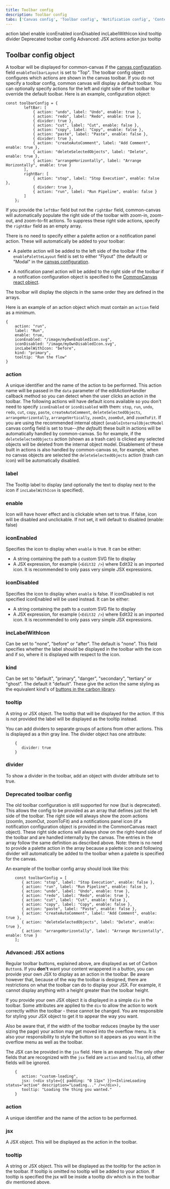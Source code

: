 ```yaml
---
title: Toolbar config
description: Toolbar config
tabs: ['Canvas config', 'Toolbar config', 'Notification config', 'Context menu config', 'Keyboard config']
---
```


<AnchorLinks small>
  <AnchorLink>action</AnchorLink>
  <AnchorLink>label</AnchorLink>
  <AnchorLink>enable</AnchorLink>
  <AnchorLink>iconEnabled</AnchorLink>
  <AnchorLink>iconDisabled</AnchorLink>
  <AnchorLink>incLabelWithIcon</AnchorLink>
  <AnchorLink>kind</AnchorLink>
  <AnchorLink>tooltip</AnchorLink>
  <AnchorLink>divider</AnchorLink>
  <AnchorLink>Deprecated toolbar config</AnchorLink>
  <AnchorLink>Advanced: JSX actions</AnchorLink>
  <AnchorLink>action</AnchorLink>
  <AnchorLink>jsx</AnchorLink>
  <AnchorLink>tooltip</AnchorLink>

</AnchorLinks>

## Toolbar config object

A toolbar will be displayed for common-canvas if the <a href="canvas-config#canvas-config-object">canvas configuration</a>. field `enableToolbarLayout` is set to "Top". The toolbar config object configures which actions are shown in the canvas toolbar. If you do not specify a toolbar config, common canvas will display a default toolbar. You can optionally specify actions for the left and right side of the toolbar to override the default toolbar. Here is an example, configuration object:

```    
const toolbarConfig = {
        leftBar: [
            { action: "undo", label: "Undo", enable: true },
            { action: "redo", label: "Redo", enable: true },
            { divider: true },
            { action: "cut", label: "Cut", enable: false },
            { action: "copy", label: "Copy", enable: false },
            { action: "paste", label: "Paste", enable: false },
            { divider: true },
            { action: "createAutoComment", label: "Add Comment", enable: true },
            { action: "deleteSelectedObjects", label: "Delete", enable: true },
            { action: "arrangeHorizontally", label: "Arrange Horizontally", enable: true }
        ],
        rightBar: [
            { action: "stop", label: "Stop Execution", enable: false },
            { divider: true },
            { action: "run", label: "Run Pipeline", enable: false }
        ]
    };
```

If you provide the `leftBar` field but not the `rightBar` field, common-canvas will automatically populate the right side of the toolbar with zoom-in, zoom-out, and zoom-to-fit actions. To suppress these right side actions, specify the `rightBar` field as an empty array.

There is no need to specify either a palette action or a notification panel action. These will automatically be added to your toolbar:
* A palette action will be added to the left side of the toolbar if the `enablePaletteLayout` field is set to either "Flyout" (the default) or "Modal" in the <a href="/canvas-config#canvas-config-object">canvas configuration</a>.

* A notification panel action will be added to the right side of the toolbar if a notification configuration object is specified to the <a href="/common-canvas/canvas-documentation"> CommonCanvas react object</a>.

The toolbar will display the objects in the same order they are defined in the arrays.

Here is an example of an action object which must contain an `action` field as a minimum.

```
{
    action: "run", 
    label: "Run", 
    enable: true,
    iconEnabled: "/image/myOwnEnabledIcon.svg",
    iconDisabled: "/image/myOwnDisabledIcon.svg",
    incLabelWithIcon: "before",
    kind: "primary",
    tooltip: "Run the flow"
}
```

### action 
A unique identifier and the name of the action to be performed. This action name will be passed in the `data` parameter of the editActionHandler callback method so you can detect when the user clicks an action in the toolbar. The following actions will have default icons available so you don't need to specify `iconEnabled` or `iconDisabled` with them: `stop`, `run`, `undo`, `redo`, `cut`, `copy`, `paste`, `createAutoComment`, `deleteSelectedObjects`, `arrangeHorizontally`, `arrangeVertically`, `zoomIn`, `zoomOut`, and `zoomToFit`. If you are using the recommended internal object (`enableInternalObjectModel` canvas config field is set to true--_(the default_) these built in actions will be automatically handled by common-canvas. So for example, if the `deleteSelectedObjects` action (shown as a trash can) is clicked any selected objects will be deleted from the internal object model. Disablement of these built in actions is also handled by common-canvas so, for example, when no canvas objects are selected the `deleteSelectedObjects` action (trash can icon) will be automatically disabled.

### label
The Tooltip label to display (and optionally the text to display next to the icon if `incLabelWithIcon` is specified).

### enable
Icon will have hover effect and is clickable when set to true. If false, icon will be disabled and unclickable. If not set, it will default to disabled (enable: false)

### iconEnabled
Specifies the icon to display when `enable` is true. It can be either:
* A string containing the path to a custom SVG file to display
* A JSX expression, for example (`<Edit32 />`) where Edit32 is an imported icon. It is recommended to only pass very simple JSX expressions.

### iconDisabled
Specifies the icon to display when `enable` is false. If iconDisabled is not specified iconEnabled will be used instead. It can be either:
* A string containing the path to a custom SVG file to display
* A JSX expression, for example (`<Edit32 />`) where Edit32 is an imported icon. It is recommended to only pass very simple JSX expressions.

### incLabelWithIcon
Can be set to "none", "before" or "after". The default is "none". This field specifies whether the label should be displayed in the toolbar with the icon and if so, where it is displayed with respect to the icon.

### kind
Can be set to "default", "primary", "danger", "secondary", "tertiary" or "ghost". The default it "default". These give the action the same styling as the equivalent kind's of <a href="https://carbondesignsystem.com/components/button/usage#button-types">buttons in the carbon library</a>.

### tooltip
A string or JSX object. The tooltip that will be displayed for the action. If this is not provided the label will be displayed as the tooltip instead.

You can add dividers to separate groups of actions from other actions. This is displayed as a thin gray line. The divider object has one attribute:

```
    { 
       divider: true
    }

```

### divider
To show a divider in the toolbar, add an object with divider attribute set to true.


### Deprecated toolbar config

The old toolbar configuration is still supported for now (but is deprecated). This allows the config to be provided as an array that defines just the left side of the toolbar. The right side will always show the zoom actions (zoomIn, zoomOut, zoomToFit) and a notifications panel icon (if a notification configuration object is provided in the CommonCanvas react object). These right side actions will always show on the right-hand side of the toolbar and are handled internally by the canvas. The entries in the array follow the same definition as described above. Note: there is no need to provide a palette action in the array because a palette icon and following divider will automatically be added to the toolbar when a palette is specified for the canvas.

An example of the toolbar config array should look like this:

```
    const toolbarConfig = [
       { action: "stop", label: "Stop Execution", enable: false },
       { action: "run", label: "Run Pipeline", enable: false },
       { action: "undo", label: "Undo", enable: true },
       { action: "redo", label: "Redo", enable: true },
       { action: "cut", label: "Cut", enable: false },
       { action: "copy", label: "Copy", enable: false },
       { action: "paste", label: "Paste", enable: false },
       { action: "createAutoComment", label: "Add Comment", enable: true },
       { action: "deleteSelectedObjects", label: "Delete", enable: true },
       { action: "arrangeHorizontally", label: "Arrange Horizontally", enable: true }
    ];

```

### Advanced: JSX actions

Regular toolbar buttons, explained above, are displayed as set of Carbon `Button`s. If you **don't** want your content wrappered in a button, you can provide your own JSX to display as an action in the toolbar. Be aware however that, because of the way the toolbar is designed, there are restrictions on what the toolbar can do to display your JSX. For example, it cannot display anything with a height greater than the toolbar height.

If you provide your own JSX object it is displayed in a simple `div` in the toolbar. Some attributes are applied to the `div` to allow the action to work correctly within the toolbar - these cannot be changed. You are responsible for styling your JSX object to get it to appear the way you want.

Also be aware that, if the width of the toolbar reduces (maybe by the user sizing the page) your action may get moved into the overflow menu. It is also your responsibility to style the button so it appears as you want in the overflow menu as well as the toolbar.

The JSX can be provided in the `jsx` field. Here is an example. The only other fields that are recognized with the `jsx` field are `action` and `tooltip`, all other fields will be ignored.


```
    { 
       action: "custom-loading",
       jsx: (<div style={{ padding: "0 11px" }}><InlineLoading status="active" description="Loading..." /></div>),
       tooltip: "Loading the thing you wanted."
    }
```



### action
A unique identifier and the name of the action to be performed.

### jsx
A JSX object. This will be displayed as the action in the toolbar.

### tooltip
A string or JSX object. This will be displayed as the tooltip for the action in the toolbar. If tooltip is omitted no tooltip will be added to your action. If tooltip is specified the jsx will be inside a tooltip div which is in the toolbar div mentioned above.


